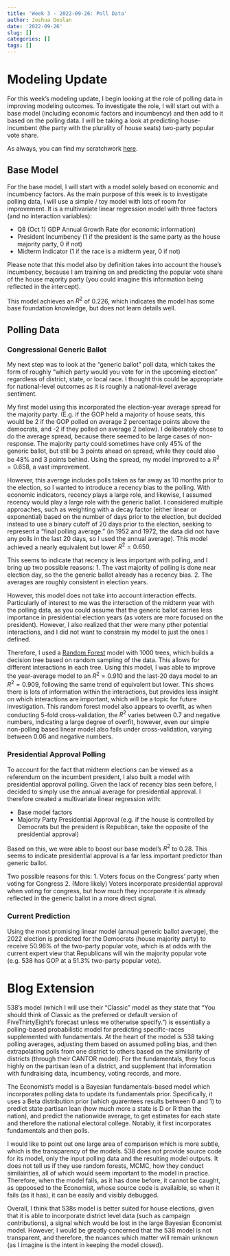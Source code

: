 ```yaml
---
title: 'Week 3 - 2022-09-26: Poll Data'
author: Joshua Doolan
date: '2022-09-26'
slug: []
categories: []
tags: []
---
```


# Modeling Update
For this week's modeling update, I begin looking at the role of polling data in improving modeling outcomes. To investigate the role, I will start out with a base model (including economic factors and incumbency) and then add to it based on the polling data. I will be taking a look at predicting house-incumbent (the party with the plurality of house seats) two-party popular vote share. 

As always, you can find my scratchwork [here](https://github.com/joshua-doolan/GOV1347-Blog-Posts-F22/blob/main/content/post/2022-09-26-week-3-2022-09-26-poll-data/week3_py.ipynb).

## Base Model
For the base model, I will start with a model solely based on economic and incumbency factors. As the main purpose of this week is to investigate polling data, I will use a simple / toy model with lots of room for improvement. It is a multivariate linear regression model with three factors (and no interaction variables):

- Q8 (Oct 1) GDP Annual Growth Rate (for economic information)
- President Incumbency (1 if the president is the same party as the house majority party, 0 if not)
- Midterm Indicator (1 if the race is a midterm year, 0 if not)

Please note that this model also by definition takes into account the house's incumbency, because I am training on and predicting the popular vote share of the house majority party (you could imagine this information being reflected in the intercept). 

This model achieves an $R^2$ of $0.226$, which indicates the model has some base foundation knowledge, but does not learn details well.

## Polling Data

### Congressional Generic Ballot
My next step was to look at the "generic ballot" poll data, which takes the form of roughly "which party would you vote for in the upcoming election" regardless of district, state, or local race. I thought this could be appropriate for national-level outcomes as it is roughly a national-level average sentiment. 

My first model using this incorporated the election-year average spread for the majority party. (E.g. if the GOP held a majority of house seats, this would be 2 if the GOP polled on average 2 percentage points above the democrats, and -2 if they polled on average 2 below). I deliberately chose to do the average spread, because there seemed to be large cases of non-response. The majority party could sometimes have only 45\% of the generic ballot, but still be 3 points ahead on spread, while they could also be 48\% and 3 points behind. Using the spread, my model improved to a $R^2 = 0.658$, a vast improvement.

However, this average includes polls taken as far away as 10 months prior to the election, so I wanted to introduce a recency bias to the polling. With economic indicators, recency plays a large role, and likewise, I assumed recency would play a large role with the generic ballot. I considered multiple approaches, such as weighting with a decay factor (either linear or exponential) based on the number of days prior to the election, but decided instead to use a binary cutoff of 20 days prior to the election, seeking to represent a "final polling average." (in 1952 and 1972, the data did not have any polls in the last 20 days, so I used the annual average). This model achieved a nearly equivalent but lower $R^2 = 0.650$.

This seems to indicate that recency is less important with polling, and I bring up two possible reasons:
1. The vast majority of polling is done near election day, so the the generic ballot already has a recency bias.
2. The averages are roughly consistent in election years.

However, this model does not take into account interaction effects. Particularly of interest to me was the interaction of the midterm year with the polling data, as you could assume that the generic ballot carries less importance in presidential election years (as voters are more focused on the president). However, I also realized that ther were many pther potential interactions, and I did not want to constrain my model to just the ones I defined.

Therefore, I used a [Random Forest](https://scikit-learn.org/stable/modules/generated/sklearn.ensemble.RandomForestRegressor.html) model with 1000 trees, which builds a decision tree based on random sampling of the data. This allows for different interactions in each tree. Using this model, I was able to improve the year-average model to an $R^2 = 0.910$ and the last-20 days model to an $R^2 = 0.909$, following the same trend of equivalent but lower. This shows there is lots of information within the interactions, but provides less insight on which interactions are important, which will be a topic for future investigation. This random forest model also appears to overfit, as when conducting 5-fold cross-validation, the $R^2$ varies between 0.7 and negative numbers, indicating a large degree of overfit, however, even our simple non-polling based linear model also fails under cross-validation, varying between $0.06$ and negative numbers.  

### Presidential Approval Polling
To account for the fact that midterm elections can be viewed as a referendum on the incumbent president, I also built a model with presidential approval polling. Given the lack of recency bias seen before, I decided to simply use the annual average for presidential approval. I therefore created a multivariate linear regression with:

- Base model factors
- Majority Party Presidential Approval (e.g. if the house is controlled by Democrats but the president is Republican, take the opposite of the presidential approval)

Based on this, we were able to boost our base model's $R^2$ to 0.28. This seems to indicate presidential approval is a far less important predictor than generic ballot.

Two possible reasons for this:
1. Voters focus on the Congress' party when voting for Congress
2. (More likely) Voters incorporate presidential approval when voting for congress, but how much they incorporate it is already reflected in the generic ballot in a more direct signal.

### Current Prediction
Using the most promising linear model (annual generic ballot average), the 2022 election is predicted for the Democrats (house majority party) to receive 50.96\% of the two-party popular vote, which is at odds with the current expert view that Republicans will win the majority popular vote (e.g. 538 has GOP at a 51.3\% two-party popular vote). 

# Blog Extension
538's model (which I will use their "Classic" model as they state that "You should think of Classic as the preferred or default version of FiveThirtyEight’s forecast unless we otherwise specify.") is essentially a polling-based probabilistic model for predicting specific-races supplemented with fundamentals. At the heart of the model is 538 taking polling averages, adjusting them based on assumed polling bias, and then extrapolating polls from one district to others based on the simiilarity of districts (through their CANTOR model). For the fundamentals, they focus highly on the partisan lean of a district, and supplement that information with fundraising data, incumbency, voting records, and more.

The Economist's model is a Bayesian fundamentals-based model which incorporates polling data to update its fundamentals prior. Specifically, it uses a Beta distribution prior (which guarentees results between 0 and 1) to predict state partisan lean (how much more a state is D or R than the nation), and predict the nationwide average, to get estimates for each state and therefore the national electoral college. Notably, it first incorporates fundamentals and then polls. 

I would like to point out one large area of comparison which is more subtle, which is the transparency of the models. 538 does not provide source code for its model, only the input polling data and the resulting model outputs. It does not tell us if they use random forests, MCMC, how they conduct similairities, all of which would seem important to the model in practice. Therefore, when the model fails, as it has done before, it cannot be caught, as oppoosed to the Economist, whose source code is availaible, so when it fails (as it has), it can be easily and visibly debugged.

Overall, I think that 538s model is better suited for house elections, given that it is able to incorporate district level data (such as campaign contributions), a signal which would be lost in the large Bayesian Economist model. However, I would be greatly concerned that the 538 model is not transparent, and therefore, the nuances which matter will remain unknown (as I imagine is the intent in keeping the model closed).




